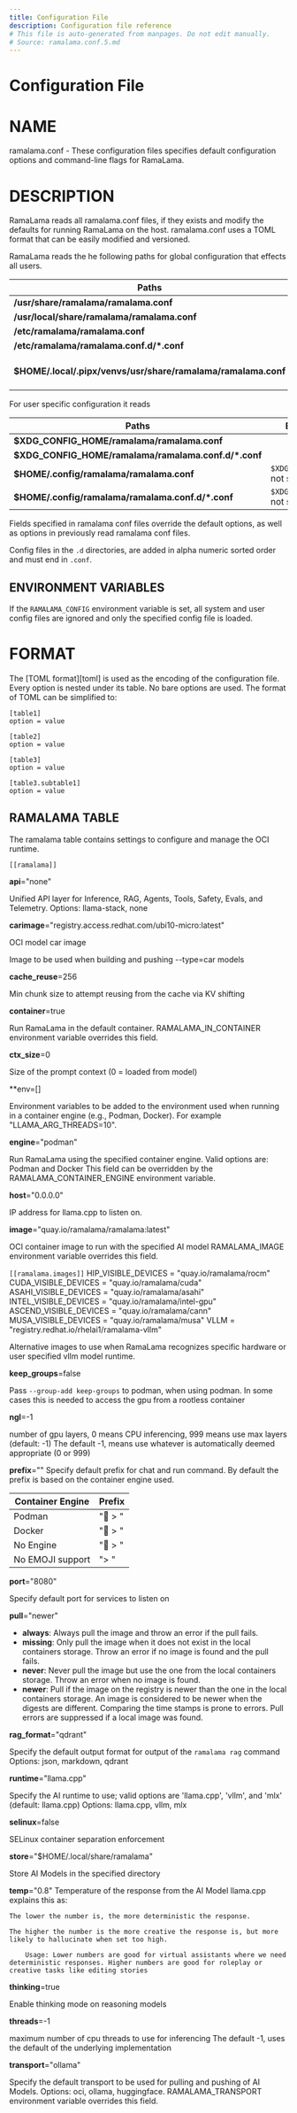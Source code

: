 ```yaml
---
title: Configuration File
description: Configuration file reference
# This file is auto-generated from manpages. Do not edit manually.
# Source: ramalama.conf.5.md
---
```


# Configuration File

# NAME
ramalama.conf - These configuration files specifies default
configuration options and command-line flags for RamaLama.

# DESCRIPTION
RamaLama reads all ramalama.conf files, if they exists
and modify the defaults for running RamaLama on the host. ramalama.conf uses
a TOML format that can be easily modified and versioned.

RamaLama reads the he following paths for global configuration that effects all users.

| Paths       | Exception |
| ----------------------------------- | ----------------------------------- |
| __/usr/share/ramalama/ramalama.conf__       | On Linux |
| __/usr/local/share/ramalama/ramalama.conf__ | On Linux |
| __/etc/ramalama/ramalama.conf__             | On Linux |
| __/etc/ramalama/ramalama.conf.d/\*.conf__   | On Linux |
| __$HOME/.local/.pipx/venvs/usr/share/ramalama/ramalama.conf__ |On pipx installed macOS  |

For user specific configuration it reads

| Paths                                       | Exception |
| -----------------------------------         | ------------------------------ |
| __$XDG_CONFIG_HOME/ramalama/ramalama.conf__           |       |
| __$XDG_CONFIG_HOME/ramalama/ramalama.conf.d/\*.conf__ |       |
| __$HOME/.config/ramalama/ramalama.conf__ | `$XDG_CONFIG_HOME` not set |
| __$HOME/.config/ramalama/ramalama.conf.d/\*.conf__ | `$XDG_CONFIG_HOME` not set |

Fields specified in ramalama conf files override the default options, as well as
options in previously read ramalama conf files.

Config files in the `.d` directories, are added in alpha numeric sorted order and must end in `.conf`.

## ENVIRONMENT VARIABLES
If the `RAMALAMA_CONFIG` environment variable is set, all system and user
config files are ignored and only the specified config file is loaded.

# FORMAT
The [TOML format][toml] is used as the encoding of the configuration file.
Every option is nested under its table. No bare options are used. The format of
TOML can be simplified to:

    [table1]
    option = value

    [table2]
    option = value

    [table3]
    option = value

    [table3.subtable1]
    option = value

## RAMALAMA TABLE
The ramalama table contains settings to configure and manage the OCI runtime.

`[[ramalama]]`

**api**="none"

Unified API layer for Inference, RAG, Agents, Tools, Safety, Evals, and Telemetry.
Options: llama-stack, none

**carimage**="registry.access.redhat.com/ubi10-micro:latest"

OCI model car image

Image to be used when building and pushing --type=car models

**cache_reuse**=256

Min chunk size to attempt reusing from the cache via KV shifting

**container**=true

Run RamaLama in the default container.
RAMALAMA_IN_CONTAINER environment variable overrides this field.

**ctx_size**=0

Size of the prompt context (0 = loaded from model)

**env=[]

Environment variables to be added to the environment used when running in a container engine (e.g., Podman, Docker). For example "LLAMA_ARG_THREADS=10".

**engine**="podman"

Run RamaLama using the specified container engine.
Valid options are: Podman and Docker
This field can be overridden by the RAMALAMA_CONTAINER_ENGINE environment variable.

**host**="0.0.0.0"

IP address for llama.cpp to listen on.

**image**="quay.io/ramalama/ramalama:latest"

OCI container image to run with the specified AI model
RAMALAMA_IMAGE environment variable overrides this field.

`[[ramalama.images]]`
  HIP_VISIBLE_DEVICES    = "quay.io/ramalama/rocm"
  CUDA_VISIBLE_DEVICES   = "quay.io/ramalama/cuda"
  ASAHI_VISIBLE_DEVICES  = "quay.io/ramalama/asahi"
  INTEL_VISIBLE_DEVICES  = "quay.io/ramalama/intel-gpu"
  ASCEND_VISIBLE_DEVICES = "quay.io/ramalama/cann"
  MUSA_VISIBLE_DEVICES   = "quay.io/ramalama/musa"
  VLLM                   = "registry.redhat.io/rhelai1/ramalama-vllm"

Alternative images to use when RamaLama recognizes specific hardware or user
specified vllm model runtime.

**keep_groups**=false

Pass `--group-add keep-groups` to podman, when using podman.
In some cases this is needed to access the gpu from a rootless container

**ngl**=-1

number of gpu layers, 0 means CPU inferencing, 999 means use max layers (default: -1)
The default -1, means use whatever is automatically deemed appropriate (0 or 999)

**prefix**=""
Specify default prefix for chat and run command. By default the prefix
is based on the container engine used.

| Container Engine| Prefix  |
| --------------- | ------- |
| Podman          | "🦭 > " |
| Docker          | "🐋 > " |
| No Engine       | "🦙 > " |
| No EMOJI support| "> "    |

**port**="8080"

Specify default port for services to listen on

**pull**="newer"

- **always**: Always pull the image and throw an error if the pull fails.
- **missing**: Only pull the image when it does not exist in the local containers storage. Throw an error if no image is found and the pull fails.
- **never**: Never pull the image but use the one from the local containers storage. Throw an error when no image is found.
- **newer**: Pull if the image on the registry is newer than the one in the local containers storage. An image is considered to be newer when the digests are different. Comparing the time stamps is prone to errors. Pull errors are suppressed if a local image was found.

**rag_format**="qdrant"

Specify the default output format for output of the `ramalama rag` command
Options: json, markdown, qdrant

**runtime**="llama.cpp"

Specify the AI runtime to use; valid options are 'llama.cpp', 'vllm', and 'mlx' (default: llama.cpp)
Options: llama.cpp, vllm, mlx

**selinux**=false

SELinux container separation enforcement

**store**="$HOME/.local/share/ramalama"

Store AI Models in the specified directory

**temp**="0.8"
Temperature of the response from the AI Model
llama.cpp explains this as:

    The lower the number is, the more deterministic the response.

    The higher the number is the more creative the response is, but more likely to hallucinate when set too high.

        Usage: Lower numbers are good for virtual assistants where we need deterministic responses. Higher numbers are good for roleplay or creative tasks like editing stories

**thinking**=true

Enable thinking mode on reasoning models

**threads**=-1

maximum number of cpu threads to use for inferencing
The default -1, uses the default of the underlying implementation

**transport**="ollama"

Specify the default transport to be used for pulling and pushing of AI Models.
Options: oci, ollama, huggingface.
RAMALAMA_TRANSPORT environment variable overrides this field.